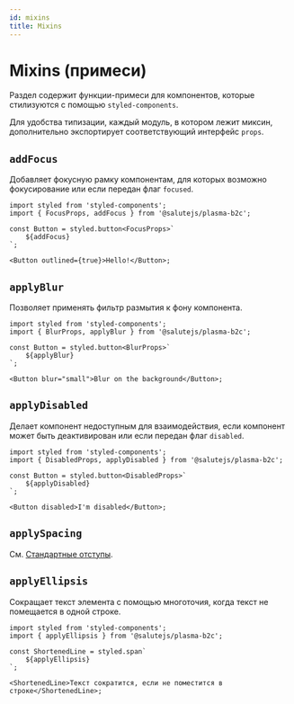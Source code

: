 ```yaml
---
id: mixins
title: Mixins
---
```


# Mixins (примеси)

Раздел содержит функции-примеси для компонентов, которые стилизуются с помощью `styled-components`.

Для удобства типизации, каждый модуль, в котором лежит миксин, дополнительно экспортирует соответствующий интерфейс `props`.

## `addFocus`

Добавляет фокусную рамку компонентам, для которых возможно фокусирование или если передан флаг `focused`.

```tsx
import styled from 'styled-components';
import { FocusProps, addFocus } from '@salutejs/plasma-b2c';

const Button = styled.button<FocusProps>`
    ${addFocus}
`;

<Button outlined={true}>Hello!</Button>;
```

## `applyBlur`

Позволяет применять фильтр размытия к фону компонента.

```tsx
import styled from 'styled-components';
import { BlurProps, applyBlur } from '@salutejs/plasma-b2c';

const Button = styled.button<BlurProps>`
    ${applyBlur}
`;

<Button blur="small">Blur on the background</Button>;
```

## `applyDisabled`

Делает компонент недоступным для взаимодействия, если компонент может быть деактивирован или если передан флаг `disabled`.

```tsx
import styled from 'styled-components';
import { DisabledProps, applyDisabled } from '@salutejs/plasma-b2c';

const Button = styled.button<DisabledProps>`
    ${applyDisabled}
`;

<Button disabled>I'm disabled</Button>;
```

## `applySpacing`

См. [Стандартные отступы](../../design/spacing).

## `applyEllipsis`

Сокращает текст элемента с помощью многоточия, когда текст не помещается в одной строке.

```tsx
import styled from 'styled-components';
import { applyEllipsis } from '@salutejs/plasma-b2c';

const ShortenedLine = styled.span`
    ${applyEllipsis}
`;

<ShortenedLine>Текст сократится, если не поместится в строке</ShortenedLine>;
```
